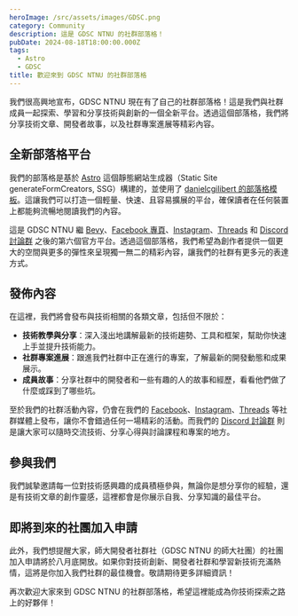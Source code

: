 ```yaml
---
heroImage: /src/assets/images/GDSC.png
category: Community
description: 這是 GDSC NTNU 的社群部落格！
pubDate: 2024-08-18T18:00:00.000Z
tags:
  - Astro
  - GDSC
title: 歡迎來到 GDSC NTNU 的社群部落格
---
```


我們很高興地宣布，GDSC NTNU 現在有了自己的社群部落格！這是我們與社群成員一起探索、學習和分享技術與創新的一個全新平台。透過這個部落格，我們將分享技術文章、開發者故事，以及社群專案進展等精彩內容。

## 全新部落格平台

我們的部落格是基於 [Astro](https://astro.build/) 這個靜態網站生成器（Static Site generateFormCreators, SSG）構建的，並使用了 [danielcgilibert 的部落格模板](https://github.com/danielcgilibert/blog-template)。這讓我們可以打造一個輕量、快速、且容易擴展的平台，確保讀者在任何裝置上都能夠流暢地閱讀我們的內容。

這是 GDSC NTNU 繼 [Bevy](https://gdsc.community.dev/national-taiwan-normal-university-taipei-taiwan/)、[Facebook 專頁](https://www.facebook.com/DSC.NTNU/)、[Instagram](https://www.instagram.com/gdsc_ntnu/)、[Threads](https://www.threads.net/@gdsc_ntnu) 和 [Discord 討論群](https://discord.com/invite/ANfAvvrGZN) 之後的第六個官方平台。透過這個部落格，我們希望為創作者提供一個更大的空間與更多的彈性來呈現獨一無二的精彩內容，讓我們的社群有更多元的表達方式。

## 發佈內容

在這裡，我們將會發布與技術相關的各類文章，包括但不限於：

- **技術教學與分享**：深入淺出地講解最新的技術趨勢、工具和框架，幫助你快速上手並提升技術能力。
- **社群專案進展**：跟進我們社群中正在進行的專案，了解最新的開發動態和成果展示。
- **成員故事**：分享社群中的開發者和一些有趣的人的故事和經歷，看看他們做了什麼或踩到了哪些坑。

至於我們的社群活動內容，仍會在我們的 [Facebook](https://www.facebook.com/DSC.NTNU/)、[Instagram](https://www.instagram.com/gdsc_ntnu/)、[Threads](https://www.threads.net/@gdsc_ntnu) 等社群媒體上發布，讓你不會錯過任何一場精彩的活動。而我們的 [Discord 討論群](https://discord.com/invite/ANfAvvrGZN) 則是讓大家可以隨時交流技術、分享心得與討論課程和專案的地方。

## 參與我們

我們誠摯邀請每一位對技術感興趣的成員積極參與，無論你是想分享你的經驗，還是有技術文章的創作靈感，這裡都會是你展示自我、分享知識的最佳平台。

## 即將到來的社團加入申請

此外，我們想提醒大家，師大開發者社群社（GDSC NTNU 的師大社團）的社團加入申請將於八月底開放。如果你對技術創新、開發者社群和學習新技術充滿熱情，這將是你加入我們社群的最佳機會。敬請期待更多詳細資訊！

再次歡迎大家來到 GDSC NTNU 的社群部落格，希望這裡能成為你技術探索之路上的好夥伴！
